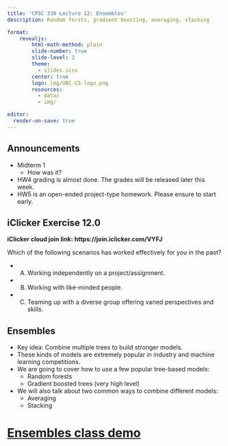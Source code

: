 ```yaml
---
title: 'CPSC 330 Lecture 12: Ensembles'
description: Random forsts, gradient boosting, averaging, stacking 

format:
    revealjs:
        html-math-method: plain
        slide-number: true
        slide-level: 2
        theme:
          - slides.scss
        center: true
        logo: img/UBC-CS-logo.png
        resources:
          - data/
          - img/

editor:
  render-on-save: true
---
```


## Announcements 

- Midterm 1
  - How was it? 
- HW4 grading is almost done. The grades will be released later this week. 
- HW5 is an open-ended project-type homework. Please ensure to start early.  

## iClicker Exercise 12.0

**iClicker cloud join link: https://join.iclicker.com/VYFJ**

Which of the following scenarios has worked effectively for you in the past?

- (A) Working independently on a project/assignment.
- (B) Working with like-minded people.
- (C) Teaming up with a diverse group offering varied perspectives and skills.

## Ensembles {.smaller}

- Key idea: Combine multiple trees to build stronger models.
- These kinds of models are extremely popular in industry and machine learning competitions.   
- We are going to cover how to use a few popular tree-based models:  
    - Random forests
    - Gradient boosted trees (very high level)
- We will also talk about two common ways to combine different models:  
    - Averaging
    - Stacking 

# [Ensembles class demo](https://github.com/UBC-CS/cpsc330-2024W1/blob/main/lectures/102-Varada-lectures/class_demos/demo_12-ensembles.ipynb)


 


